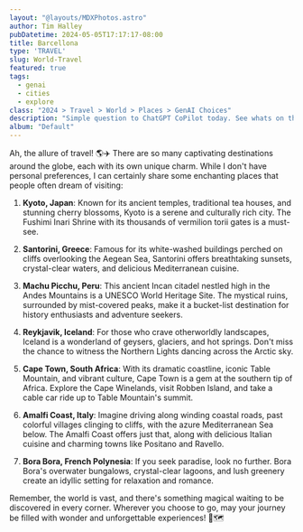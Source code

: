 ```yaml
---
layout: "@layouts/MDXPhotos.astro"
author: Tim Halley
pubDatetime: 2024-05-05T17:17:17-08:00
title: Barcellona
type: 'TRAVEL'
slug: World-Travel
featured: true
tags:
  - genai
  - cities
  - explore
class: "2024 > Travel > World > Places > GenAI Choices"
description: "Simple question to ChatGPT CoPilot today. See whats on the bucketlist for GenAI"
album: "Default"
---
```

Ah, the allure of travel! 🌎✈️ There are so many captivating destinations around the globe, each with its own unique charm. While I don't have personal preferences, I can certainly share some enchanting places that people often dream of visiting:

1. **Kyoto, Japan**: Known for its ancient temples, traditional tea houses, and stunning cherry blossoms, Kyoto is a serene and culturally rich city. The Fushimi Inari Shrine with its thousands of vermilion torii gates is a must-see.

2. **Santorini, Greece**: Famous for its white-washed buildings perched on cliffs overlooking the Aegean Sea, Santorini offers breathtaking sunsets, crystal-clear waters, and delicious Mediterranean cuisine.

3. **Machu Picchu, Peru**: This ancient Incan citadel nestled high in the Andes Mountains is a UNESCO World Heritage Site. The mystical ruins, surrounded by mist-covered peaks, make it a bucket-list destination for history enthusiasts and adventure seekers.

4. **Reykjavik, Iceland**: For those who crave otherworldly landscapes, Iceland is a wonderland of geysers, glaciers, and hot springs. Don't miss the chance to witness the Northern Lights dancing across the Arctic sky.

5. **Cape Town, South Africa**: With its dramatic coastline, iconic Table Mountain, and vibrant culture, Cape Town is a gem at the southern tip of Africa. Explore the Cape Winelands, visit Robben Island, and take a cable car ride up to Table Mountain's summit.

6. **Amalfi Coast, Italy**: Imagine driving along winding coastal roads, past colorful villages clinging to cliffs, with the azure Mediterranean Sea below. The Amalfi Coast offers just that, along with delicious Italian cuisine and charming towns like Positano and Ravello.

7. **Bora Bora, French Polynesia**: If you seek paradise, look no further. Bora Bora's overwater bungalows, crystal-clear lagoons, and lush greenery create an idyllic setting for relaxation and romance.

Remember, the world is vast, and there's something magical waiting to be discovered in every corner. Wherever you choose to go, may your journey be filled with wonder and unforgettable experiences! 🌟🗺️